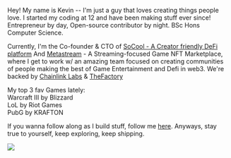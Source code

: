 Hey! My name is Kevin -- I'm just a guy that loves creating things people love. I started my coding at 12 and have been making stuff ever since! Entrepreneur by day, Open-source contributor by night. BSc Hons Computer Science.

Currently, I'm the Co-founder & CTO of <a href="https://socool.club/">SoCool - A Creator friendly DeFi platform</a> And <a href="https://metastream.network/">Metastream</a> - A Streaming-focused Game NFT Marketplace, where I get to work w/ an amazing team focused on creating communities of people making the best of Game Entertainment and Defi in web3. We're backed by <a href="https://chainlinklabs.com/startup/">Chainlink Labs</a> & <a href="https://www.thefactory.no/">TheFactory</a>

My top 3 fav Games lately:
<br>Warcraft III by Blizzard
<br>LoL by Riot Games
<br>PubG by KRAFTON

If you wanna follow along as I build stuff, follow me <a href="https://twitter.com/leovinh">here</a>. Anyways, stay true to yourself, keep exploring, keep shipping.

<img class="Home_imgs__2dF9o" src="https://i.imgur.com/dstyx8i.jpeg"/>
